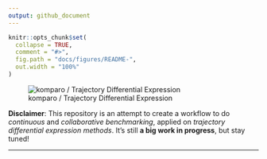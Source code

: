 ```yaml
---
output: github_document
---
```


```r
knitr::opts_chunk$set(
  collapse = TRUE,
  comment = "#>",
  fig.path = "docs/figures/README-",
  out.width = "100%"
)
```

![komparo / Trajectory Differential Expression](docs/figures/logo.png)

**Disclaimer**: This repository is an attempt to create a workflow to do _continuous_ and _collaborative benchmarking_, applied on _trajectory differential expression methods_. It's still **a big work in progress**, but stay tuned!

---



